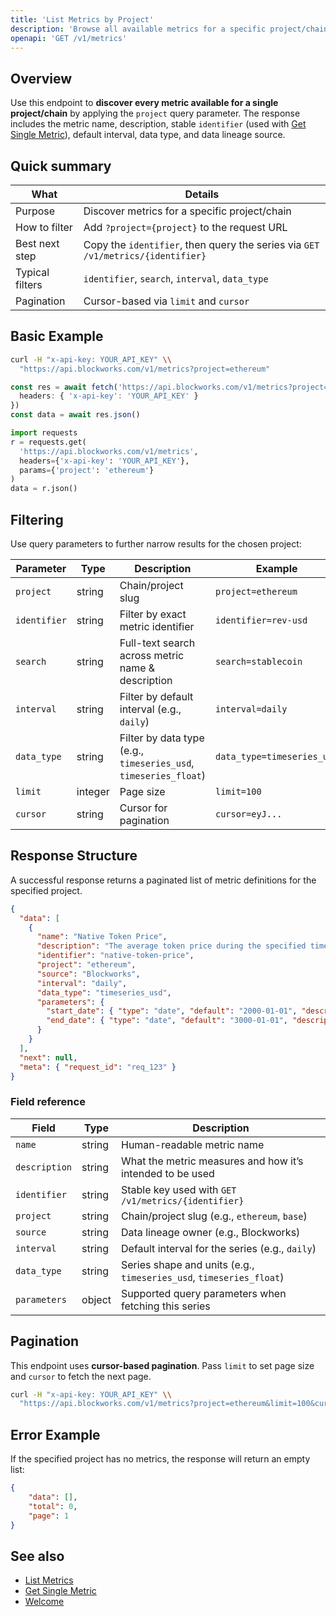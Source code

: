 ```yaml
---
title: 'List Metrics by Project'
description: 'Browse all available metrics for a specific project/chain'
openapi: 'GET /v1/metrics'
---
```



## Overview

Use this endpoint to **discover every metric available for a single project/chain** by applying the `project` query parameter. The response includes the metric name, description, stable `identifier` (used with [Get Single Metric](/api-reference/metrics/get)), default interval, data type, and data lineage source.

## Quick summary

| What | Details |
| - | - |
| Purpose | Discover metrics for a specific project/chain |
| How to filter | Add `?project={project}` to the request URL |
| Best next step | Copy the `identifier`, then query the series via `GET /v1/metrics/{identifier}` |
| Typical filters | `identifier`, `search`, `interval`, `data_type` |
| Pagination | Cursor-based via `limit` and `cursor` |

## Basic Example

<CodeGroup>

```bash cURL
curl -H "x-api-key: YOUR_API_KEY" \\
  "https://api.blockworks.com/v1/metrics?project=ethereum"
```

```typescript TypeScript
const res = await fetch('https://api.blockworks.com/v1/metrics?project=ethereum', {
  headers: { 'x-api-key': 'YOUR_API_KEY' }
})
const data = await res.json()
```

```python Python
import requests
r = requests.get(
  'https://api.blockworks.com/v1/metrics',
  headers={'x-api-key': 'YOUR_API_KEY'},
  params={'project': 'ethereum'}
)
data = r.json()
```

</CodeGroup>

## Filtering

Use query parameters to further narrow results for the chosen project:

| Parameter | Type | Description | Example |
|---|---|---|---|
| `project` | string | Chain/project slug | `project=ethereum` |
| `identifier` | string | Filter by exact metric identifier | `identifier=rev-usd` |
| `search` | string | Full-text search across metric name & description | `search=stablecoin` |
| `interval` | string | Filter by default interval (e.g., `daily`) | `interval=daily` |
| `data_type` | string | Filter by data type (e.g., `timeseries_usd`, `timeseries_float`) | `data_type=timeseries_usd` |
| `limit` | integer | Page size | `limit=100` |
| `cursor` | string | Cursor for pagination | `cursor=eyJ...` |

## Response Structure

A successful response returns a paginated list of metric definitions for the specified project.

```json
{
  "data": [
    {
      "name": "Native Token Price",
      "description": "The average token price during the specified time period for the native asset of that chain.",
      "identifier": "native-token-price",
      "project": "ethereum",
      "source": "Blockworks",
      "interval": "daily",
      "data_type": "timeseries_usd",
      "parameters": {
        "start_date": { "type": "date", "default": "2000-01-01", "description": "Start date (inclusive)" },
        "end_date": { "type": "date", "default": "3000-01-01", "description": "End date (inclusive)" }
      }
    }
  ],
  "next": null,
  "meta": { "request_id": "req_123" }
}
```

### Field reference

| Field | Type | Description |
|---|---|---|
| `name` | string | Human-readable metric name |
| `description` | string | What the metric measures and how it’s intended to be used |
| `identifier` | string | Stable key used with `GET /v1/metrics/{identifier}` |
| `project` | string | Chain/project slug (e.g., `ethereum`, `base`) |
| `source` | string | Data lineage owner (e.g., Blockworks) |
| `interval` | string | Default interval for the series (e.g., `daily`) |
| `data_type` | string | Series shape and units (e.g., `timeseries_usd`, `timeseries_float`) |
| `parameters` | object | Supported query parameters when fetching this series |

## Pagination

This endpoint uses **cursor-based pagination**. Pass `limit` to set page size and `cursor` to fetch the next page.

```bash
curl -H "x-api-key: YOUR_API_KEY" \\
  "https://api.blockworks.com/v1/metrics?project=ethereum&limit=100&cursor=eyJ..."
```

## Error Example

If the specified project has no metrics, the response will return an empty list:

```json
{
    "data": [],
    "total": 0,
    "page": 1
}
```

## See also

- [List Metrics](/api-reference/metrics/list)
- [Get Single Metric](/api-reference/metrics/get)
- [Welcome](/)
